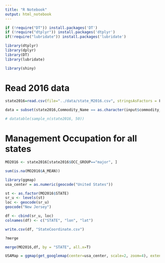 ```yaml
---
title: "R Notebook"
output: html_notebook
---
```


```r
if (!require("DT")) install.packages('DT')
if (!require("dtplyr")) install.packages('dtplyr')
if(!require("lubridate")) install.packages('lubridate')

library(dtplyr)
library(dplyr)
library(DT)
library(lubridate)
```



```r
library(shiny)
```

# Read 2016 data
```r
state2016=read.csv(file="../data/state_M2016.csv", stringsAsFactors = F)

data = subset(state2016,Commodity_Name == as.character(input$commodity_2D))

# datatable(sample_n(state2016, 50))
```

# Management Occupation for all states
```r
MO2016 <- state2016[state2016$OCC_GROUP=="major", ]

sum(is.na(MO2016$A_MEAN))

```

```r
library(ggmap)
usa_center = as.numeric(geocode("United States"))

st <- as.factor(MO2016$STATE)
sr_u <- levels(st)
loc <- geocode(sr_u)
geocode("New Jersey")

df <- cbind(sr_u, loc)
colnames(df) <- c("STATE", "lon", "lat")

write.csv(df, "StateCoordinate.csv")

?merge

merge(MO2016,df, by = "STATE", all.x=T)

USAMap = ggmap(get_googlemap(center=usa_center, scale=2, zoom=4), extent="normal")

```

```r

```



